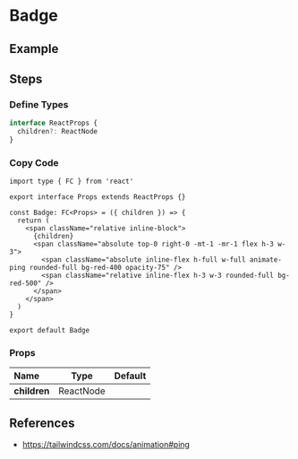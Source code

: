 
<BackTop />

# Badge

## Example

## Steps

<div className='steps'>

### Define Types

```ts filename="types/index.d.ts"
interface ReactProps {
  children?: ReactNode
}
```

### Copy Code

```tsx filename="components/Badge/index.tsx"
import type { FC } from 'react'

export interface Props extends ReactProps {}

const Badge: FC<Props> = ({ children }) => {
  return (
    <span className="relative inline-block">
      {children}
      <span className="absolute top-0 right-0 -mt-1 -mr-1 flex h-3 w-3">
        <span className="absolute inline-flex h-full w-full animate-ping rounded-full bg-red-400 opacity-75" />
        <span className="relative inline-flex h-3 w-3 rounded-full bg-red-500" />
      </span>
    </span>
  )
}

export default Badge
```

</div>

### Props

| Name         |   Type    | Default |
| :----------- | :-------: | :-----: |
| **children** | ReactNode |         |

## References

- https://tailwindcss.com/docs/animation#ping

<Comment />
